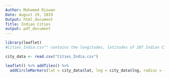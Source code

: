 ---
Author: Mohamed Rizwan
Date: August 29, 2019
Output: html_document
Title: Indian Cities
output: pdf_document
---

```{r, echo= TRUE}
library(leaflet)
#Cities_India.csv"" contains the longitudes, latitudes of 207 Indian Cities, downloaded from www.simplemaps.com

city_data <- read.csv("Cities_India.csv")

leaflet() %>% addTiles() %>%
  addCircleMarkers(lat = city_data$lat, lng = city_data$lng, radius = (city_data$population/1000000)*2, weight = 2, popup = city_data$city)
```

